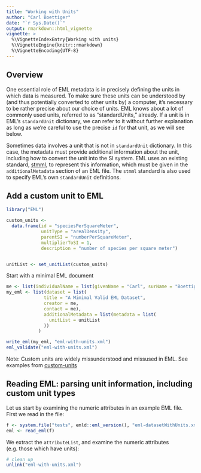 ```yaml
---
title: "Working with Units"
author: "Carl Boettiger"
date: "`r Sys.Date()`"
output: rmarkdown::html_vignette
vignette: >
  %\VignetteIndexEntry{Working with units}
  %\VignetteEngine{knitr::rmarkdown}
  %\VignetteEncoding{UTF-8}
---
```


## Overview


One essential role of EML metadata is in precisely defining the units in which data is measured. To make sure these units can be understood by (and thus potentially converted to other units by) a computer, it's necessary to be rather precise about our choice of units.  EML knows about a lot of commonly used units, referred to as "standardUnits," already.  If a unit is in EML's `standardUnit` dictionary, we can refer to it without further explanation as long as we're careful to use the precise `id` for that unit, as we will see below.

Sometimes data involves a unit that is not in `standardUnit` dictionary.  In this case, the metadata must provide additional information about the unit, including how to convert the unit into the SI system.  EML uses an existing standard, [stmml](http://www.ch.ic.ac.uk/rzepa/codata2/), to represent this information, which must be given in the `additionalMetadata` section of an EML file.  The `stmml` standard is also used to specify EML's own `standardUnit` definitions.


## Add a custom unit to EML


```r
library("EML")
```




```r
custom_units <- 
  data.frame(id = "speciesPerSquareMeter", 
             unitType = "arealDensity", 
             parentSI = "numberPerSquareMeter", 
             multiplierToSI = 1, 
             description = "number of species per square meter")


unitList <- set_unitList(custom_units)
```             


Start with a minimal EML document
```r
me <- list(individualName = list(givenName = "Carl", surName = "Boettiger"))
my_eml <- list(dataset = list(
              title = "A Mimimal Valid EML Dataset",
              creator = me,
              contact = me),
              additionalMetadata = list(metadata = list(
                unitList = unitList
              ))
            )

```


```r
write_eml(my_eml, "eml-with-units.xml")
eml_validate("eml-with-units.xml")
```

Note: Custom units are widely missunderstood and missused in EML.  See examples from [custom-units](https://gist.github.com/amoeba/67a23818dfca49904c7a54b0632d76bc#file-all-arcticdata-customUnits)





## Reading EML: parsing unit information, including custom unit types


Let us start by examining the numeric attributes in an example EML file.  First we read in the file:


```r
f <- system.file("tests", emld::eml_version(), "eml-datasetWithUnits.xml", package = "emld")
eml <- read_eml(f)
```

We extract the `attributeList`, and examine the numeric attributes (e.g. those which have units): 



```r
# clean up
unlink("eml-with-units.xml")
```

